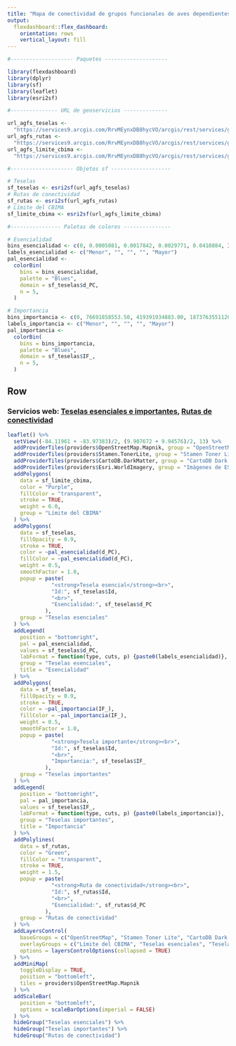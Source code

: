 ```yaml
---
title: "Mapa de conectividad de grupos funcionales de aves dependientes de bosque en el CBIMA"
output: 
  flexdashboard::flex_dashboard:
    orientation: rows
    vertical_layout: fill
---
```


```r
#-------------------- Paquetes --------------------

library(flexdashboard)
library(dplyr)
library(sf)
library(leaflet)
library(esri2sf)

#--------------- URL de geoservicios --------------

url_agfs_teselas <-
  "https://services9.arcgis.com/RrvMEynxDB8hycVO/arcgis/rest/services/gam_conectividad_parches_esenciales_importantes_bosque_ma/FeatureServer/0"
url_agfs_rutas <-
  "https://services9.arcgis.com/RrvMEynxDB8hycVO/arcgis/rest/services/gam_conectividad_rutas_conectividad_bosque_ma/FeatureServer/0"
url_agfs_limite_cbima <-
  "https://services9.arcgis.com/RrvMEynxDB8hycVO/arcgis/rest/services/gam_limite_cbi_maria_aguilar/FeatureServer/0"

#-------------------- Objetos sf -------------------

# Teselas
sf_teselas <- esri2sf(url_agfs_teselas)
# Rutas de conectividad
sf_rutas <- esri2sf(url_agfs_rutas)
# Límite del CBIMA
sf_limite_cbima <- esri2sf(url_agfs_limite_cbima)

#---------------- Paletas de colores ---------------

# Esencialidad
bins_esencialidad <- c(0, 0.0005081, 0.0017842, 0.0029771, 0.0410884, Inf)
labels_esencialidad <- c("Menor", "", "", "", "Mayor")
pal_esencialidad <- 
  colorBin(
    bins = bins_esencialidad,
    palette = "Blues", 
    domain = sf_teselas$d_PC,
    n = 5,
  )

# Importancia
bins_importancia <- c(0, 76691858553.50, 419391934883.00, 1873763551120.00, 9206246262880.00, Inf)
labels_importancia <- c("Menor", "", "", "", "Mayor")
pal_importancia <- 
  colorBin(
    bins = bins_importancia,
    palette = "Blues", 
    domain = sf_teselas$IF_,
    n = 5,
  )

```

Row
-----------------------------------------------------------------------

### Servicios web: [Teselas esenciales e importantes](https://services9.arcgis.com/RrvMEynxDB8hycVO/arcgis/rest/services/gam_conectividad_parches_esenciales_importantes_bripario/FeatureServer), [Rutas de conectividad](https://services9.arcgis.com/RrvMEynxDB8hycVO/arcgis/rest/services/gam_conectividad_rutas_conectividad_bosque_ma/FeatureServer)
```r
leaflet() %>%
  setView((-84.11961 + -83.97383)/2, (9.907672 + 9.94576)/2, 13) %>%
  addProviderTiles(providers$OpenStreetMap.Mapnik, group = "OpenStreetMap") %>%
  addProviderTiles(providers$Stamen.TonerLite, group = "Stamen Toner Lite") %>%
  addProviderTiles(providers$CartoDB.DarkMatter, group = "CartoDB Dark Matter") %>%
  addProviderTiles(providers$Esri.WorldImagery, group = "Imágenes de ESRI") %>%
  addPolygons(
    data = sf_limite_cbima,
    color = "Purple",
    fillColor = "transparent",
    stroke = TRUE,
    weight = 6.0,
    group = "Límite del CBIMA"
  ) %>%
  addPolygons(
    data = sf_teselas,
    fillOpacity = 0.9,
    stroke = TRUE,
    color = ~pal_esencialidad(d_PC),
    fillColor = ~pal_esencialidad(d_PC),
    weight = 0.5,
    smoothFactor = 1.0,
    popup = paste(
              "<strong>Tesela esencial</strong><br>", 
              "Id:", sf_teselas$Id, 
              "<br>", 
              "Esencialidad:", sf_teselas$d_PC
            ),
    group = "Teselas esenciales"
  ) %>%
  addLegend(
    position = "bottomright",
    pal = pal_esencialidad,
    values = sf_teselas$d_PC,
    labFormat = function(type, cuts, p) {paste0(labels_esencialidad)},
    group = "Teselas esenciales",
    title = "Esencialidad"
  ) %>%    
  addPolygons(
    data = sf_teselas,
    fillOpacity = 0.9,
    stroke = TRUE,
    color = ~pal_importancia(IF_),
    fillColor = ~pal_importancia(IF_),
    weight = 0.5,
    smoothFactor = 1.0,
    popup = paste(
              "<strong>Tesela importante</strong><br>", 
              "Id:", sf_teselas$Id, 
              "<br>", 
              "Importancia:", sf_teselas$IF_
            ),
    group = "Teselas importantes"
  ) %>%
  addLegend(
    position = "bottomright",
    pal = pal_importancia,
    values = sf_teselas$IF_,
    labFormat = function(type, cuts, p) {paste0(labels_importancia)},
    group = "Teselas importantes",
    title = "Importancia"
  ) %>%    
  addPolylines(
    data = sf_rutas,
    color = "Green",
    fillColor = "transparent",
    stroke = TRUE,
    weight = 1.5,
    popup = paste(
              "<strong>Ruta de conectividad</strong><br>", 
              "Id:", sf_rutas$Id, 
              "<br>", 
              "Esencialidad:", sf_rutas$d_PC
            ),
    group = "Rutas de conectividad"
  ) %>%
  addLayersControl(
    baseGroups = c("OpenStreetMap", "Stamen Toner Lite", "CartoDB Dark Matter", "Imágenes de ESRI"),
    overlayGroups = c("Límite del CBIMA", "Teselas esenciales", "Teselas importantes", "Rutas de conectividad"),
    options = layersControlOptions(collapsed = TRUE)    
  ) %>%  
  addMiniMap(
    toggleDisplay = TRUE,
    position = "bottomleft",
    tiles = providers$OpenStreetMap.Mapnik
  ) %>%
  addScaleBar(
    position = "bottomleft",
    options = scaleBarOptions(imperial = FALSE)
  ) %>%
  hideGroup("Teselas esenciales") %>%
  hideGroup("Teselas importantes") %>%
  hideGroup("Rutas de conectividad")
```
